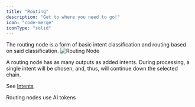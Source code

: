 ```yaml
---
title: "Routing"
description: "Get to where you need to go!"
icon: "code-merge"
iconType: "solid"
---
```


The routing node is a form of basic intent classification and routing based on said classification.
![Routing Node](/images/node-routing.png)

A routing node has as many outputs as added intents. During processing, a single intent will be chosen, and, thus, will continue down the selected chain.

See [Intents](/designer/intents)

<Note>Routing nodes use AI tokens</Note>
